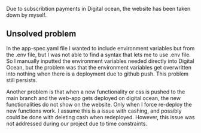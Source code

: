 Due to subscribtion payments in Digital ocean, the website has been taken down by myself.

## Unsolved problem

In the app-spec.yaml file I wanted to include environment variables but from the .env file, but I was not able to find a syntax that lets me to use .env file.
So I manually inputted the environment variables needed directly into Digital Ocean, but the problem was that the environment variables get overwritten into nothing when there is a deployment due to github push.
This problem still persists.

Another problem is that when a new functionality or css is pushed to the main branch and the web-app gets deployed on digital ocean, the new functionalities do not show on the website.
Only when I force re-deploy the new functions work. I assume this is a issue with cashing, and possibly could be done with deleting cash when redeployed.
However, this issue was not addressed during our project due to time constraints.
